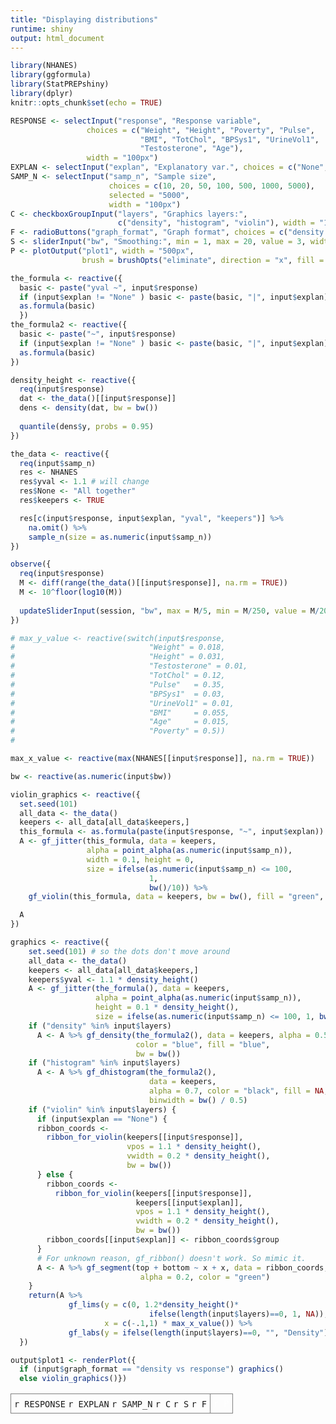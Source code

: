 ```yaml
---
title: "Displaying distributions"
runtime: shiny
output: html_document
---
```


```r
library(NHANES)
library(ggformula)
library(StatPREPshiny)
library(dplyr)
knitr::opts_chunk$set(echo = TRUE)
```

```r
RESPONSE <- selectInput("response", "Response variable",
                 choices = c("Weight", "Height", "Poverty", "Pulse", 
                             "BMI", "TotChol", "BPSys1", "UrineVol1", 
                             "Testosterone", "Age"), 
                 width = "100px")
EXPLAN <- selectInput("explan", "Explanatory var.", choices = c("None", "Gender", "HomeOwn", "SmokeNow", "SexEver", "PregnantNow", "Depressed", "Work", "PhysActive", "AgeDecade" ), width = "100px")
SAMP_N <- selectInput("samp_n", "Sample size",
                      choices = c(10, 20, 50, 100, 500, 1000, 5000),
                      selected = "5000",
                      width = "100px")
C <- checkboxGroupInput("layers", "Graphics layers:",
                        c("density", "histogram", "violin"), width = "100px")
F <- radioButtons("graph_format", "Graph format", choices = c("density vs response", "response vs explanatory"), width = "130px")
S <- sliderInput("bw", "Smoothing:", min = 1, max = 20, value = 3, width = "150px")
P <- plotOutput("plot1", width = "500px",
                brush = brushOpts("eliminate", direction = "x", fill = NA))
```




```r
the_formula <- reactive({
  basic <- paste("yval ~", input$response)
  if (input$explan != "None" ) basic <- paste(basic, "|", input$explan)
  as.formula(basic)
  })
the_formula2 <- reactive({
  basic <- paste("~", input$response)
  if (input$explan != "None" ) basic <- paste(basic, "|", input$explan)
  as.formula(basic)
})

density_height <- reactive({
  req(input$response)
  dat <- the_data()[[input$response]]
  dens <- density(dat, bw = bw())
  
  quantile(dens$y, probs = 0.95)
})

the_data <- reactive({
  req(input$samp_n)
  res <- NHANES
  res$yval <- 1.1 # will change 
  res$None <- "All together"
  res$keepers <- TRUE

  res[c(input$response, input$explan, "yval", "keepers")] %>% 
    na.omit() %>%
    sample_n(size = as.numeric(input$samp_n))
})

observe({
  req(input$response)
  M <- diff(range(the_data()[[input$response]], na.rm = TRUE))
  M <- 10^floor(log10(M))
  
  updateSliderInput(session, "bw", max = M/5, min = M/250, value = M/20, step = M/250)
})

# max_y_value <- reactive(switch(input$response, 
#                              "Weight" = 0.018,
#                              "Height" = 0.031,
#                              "Testosterone" = 0.01,
#                              "TotChol" = 0.12,
#                              "Pulse"   = 0.35,
#                              "BPSys1"  = 0.03,
#                              "UrineVol1" = 0.01,
#                              "BMI"     = 0.055,
#                              "Age"     = 0.015,
#                              "Poverty" = 0.5))
#                       

max_x_value <- reactive(max(NHANES[[input$response]], na.rm = TRUE))

bw <- reactive(as.numeric(input$bw))

violin_graphics <- reactive({
  set.seed(101)
  all_data <- the_data()
  keepers <- all_data[all_data$keepers,]
  this_formula <- as.formula(paste(input$response, "~", input$explan))
  A <- gf_jitter(this_formula, data = keepers, 
                 alpha = point_alpha(as.numeric(input$samp_n)),
                 width = 0.1, height = 0, 
                 size = ifelse(as.numeric(input$samp_n) <= 100,
                               1,
                               bw()/10)) %>%
    gf_violin(this_formula, data = keepers, bw = bw(), fill = "green", alpha = 0.2, color = NA)

  A
})

graphics <- reactive({
    set.seed(101) # so the dots don't move around
    all_data <- the_data()
    keepers <- all_data[all_data$keepers,]
    keepers$yval <- 1.1 * density_height()
    A <- gf_jitter(the_formula(), data = keepers, 
                   alpha = point_alpha(as.numeric(input$samp_n)), 
                   height = 0.1 * density_height(),
                   size = ifelse(as.numeric(input$samp_n) <= 100, 1, bw() / 10))
    if ("density" %in% input$layers)
      A <- A %>% gf_density(the_formula2(), data = keepers, alpha = 0.5, 
                            color = "blue", fill = "blue",
                            bw = bw())
    if ("histogram" %in% input$layers)
      A <- A %>% gf_dhistogram(the_formula2(), 
                               data = keepers, 
                               alpha = 0.7, color = "black", fill = NA,
                               binwidth = bw() / 0.5)
    if ("violin" %in% input$layers) {
      if (input$explan == "None") {
      ribbon_coords <- 
        ribbon_for_violin(keepers[[input$response]], 
                          vpos = 1.1 * density_height(), 
                          vwidth = 0.2 * density_height(),
                          bw = bw())
      } else {
        ribbon_coords <- 
          ribbon_for_violin(keepers[[input$response]], 
                            keepers[[input$explan]],
                            vpos = 1.1 * density_height(),
                            vwidth = 0.2 * density_height(),
                            bw = bw())
        ribbon_coords[[input$explan]] <- ribbon_coords$group
      }
      # For unknown reason, gf_ribbon() doesn't work. So mimic it.
      A <- A %>% gf_segment(top + bottom ~ x + x, data = ribbon_coords, 
                             alpha = 0.2, color = "green")
    }
    return(A %>% 
             gf_lims(y = c(0, 1.2*density_height()*
                               ifelse(length(input$layers)==0, 1, NA)), 
                     x = c(-.1,1) * max_x_value()) %>% 
             gf_labs(y = ifelse(length(input$layers)==0, "", "Density")))
  })

output$plot1 <- renderPlot({
  if (input$graph_format == "density vs response") graphics()
  else violin_graphics()})
```

<table><tr><td class="control">`r RESPONSE` `r EXPLAN` `r SAMP_N` `r C` `r S` `r F`</td><td class="plot">`r P`</td></tr></table>



<style type="text/css">
td.control {
  border:1px solid gray;
  border-radius:10px;
  padding: 5px;
  vertical-align: top;
}
td.plot {
  border:1px solid gray;
  padding: 5px;
  border-radius:10px;
  color: white;
}

</style>


